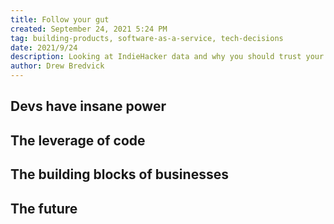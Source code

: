 ```yaml
---
title: Follow your gut
created: September 24, 2021 5:24 PM
tag: building-products, software-as-a-service, tech-decisions
date: 2021/9/24
description: Looking at IndieHacker data and why you should trust your instincts.
author: Drew Bredvick
---
```


## Devs have insane power

## The leverage of code

## The building blocks of businesses

## The future
